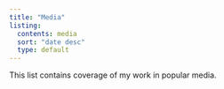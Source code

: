 ```yaml
---
title: "Media"
listing:
  contents: media
  sort: "date desc"
  type: default
---
```


This list contains coverage of my work in popular media.